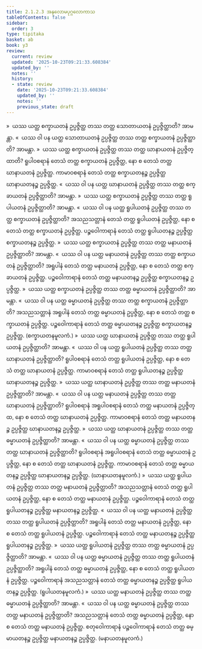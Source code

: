 ```yaml
---
title: 2.1.2.3 အနုလောမပုဂ္ဂလောကာသ
tableOfContents: false
sidebar:
  order: 3
type: tipitaka
basket: ab
book: y3
review:
  current: review
  updated: '2025-10-23T09:21:33.608384'
  updated_by: ''
  notes: ''
  history:
  - state: review
    date: '2025-10-23T09:21:33.608384'
    updated_by: ''
    notes: ''
    previous_state: draft
---
```



<ReviewStatus review={frontmatter.review} showDetails={true} />

<HypothesisAnnotation frontmatter={frontmatter} />

<DynamicBreadcrumb />

<Division number="41" book="y3" e="ch" v="33" p="91">

<Paragraph number="487" book="y3">
»  ယဿ ယတ္ထ စက္ခာယတနံ ဥပ္ပဇ္ဇိတ္ထ တဿ တတ္ထ သောတာယတနံ ဥပ္ပဇ္ဇိတ္ထာတိ? အာမန္တာ.
</Paragraph>

<Paragraph number="488" book="y3">
«  ယဿ ဝါ ပန ယတ္ထ သောတာယတနံ ဥပ္ပဇ္ဇိတ္ထ တဿ တတ္ထ စက္ခာယတနံ ဥပ္ပဇ္ဇိတ္ထာတိ? အာမန္တာ.
</Paragraph>

<Paragraph number="489" book="y3">
»  ယဿ ယတ္ထ စက္ခာယတနံ ဥပ္ပဇ္ဇိတ္ထ တဿ တတ္ထ ဃာနာယတနံ ဥပ္ပဇ္ဇိတ္ထာတိ?
</Paragraph>

<Paragraph number="490" book="y3">
ရူပါဝစရာနံ တေသံ တတ္ထ စက္ခာယတနံ ဥပ္ပဇ္ဇိတ္ထ, နော စ တေသံ တတ္ထ ဃာနာယတနံ ဥပ္ပဇ္ဇိတ္ထ. ကာမာဝစရာနံ တေသံ တတ္ထ စက္ခာယတနဉ္စ ဥပ္ပဇ္ဇိတ္ထ ဃာနာယတနဉ္စ ဥပ္ပဇ္ဇိတ္ထ.
</Paragraph>

<Paragraph number="491" book="y3">
«  ယဿ ဝါ ပန ယတ္ထ ဃာနာယတနံ ဥပ္ပဇ္ဇိတ္ထ တဿ တတ္ထ စက္ခာယတနံ ဥပ္ပဇ္ဇိတ္ထာတိ? အာမန္တာ.
</Paragraph>

<Paragraph number="492" book="y3">
»  ယဿ ယတ္ထ စက္ခာယတနံ ဥပ္ပဇ္ဇိတ္ထ တဿ တတ္ထ ရူပါယတနံ ဥပ္ပဇ္ဇိတ္ထာတိ? အာမန္တာ.
</Paragraph>

<Paragraph number="493" book="y3">
«  ယဿ ဝါ ပန ယတ္ထ ရူပါယတနံ ဥပ္ပဇ္ဇိတ္ထ တဿ တတ္ထ စက္ခာယတနံ ဥပ္ပဇ္ဇိတ္ထာတိ?
</Paragraph>

<Paragraph number="494" book="y3">
အသညသတ္တာနံ တေသံ တတ္ထ ရူပါယတနံ ဥပ္ပဇ္ဇိတ္ထ, နော စ တေသံ တတ္ထ စက္ခာယတနံ ဥပ္ပဇ္ဇိတ္ထ. ပဉ္စဝေါကာရာနံ တေသံ တတ္ထ ရူပါယတနဉ္စ ဥပ္ပဇ္ဇိတ္ထ စက္ခာယတနဉ္စ ဥပ္ပဇ္ဇိတ္ထ.
</Paragraph>

<Paragraph number="495" book="y3">
»  ယဿ ယတ္ထ စက္ခာယတနံ ဥပ္ပဇ္ဇိတ္ထ တဿ တတ္ထ မနာယတနံ ဥပ္ပဇ္ဇိတ္ထာတိ? အာမန္တာ.
</Paragraph>

<Paragraph number="496" book="y3">
«  ယဿ ဝါ ပန ယတ္ထ မနာယတနံ ဥပ္ပဇ္ဇိတ္ထ တဿ တတ္ထ စက္ခာယတနံ ဥပ္ပဇ္ဇိတ္ထာတိ?
</Paragraph>

<Paragraph number="497" book="y3">
အရူပါနံ တေသံ တတ္ထ မနာယတနံ ဥပ္ပဇ္ဇိတ္ထ, နော စ တေသံ တတ္ထ စက္ခာယတနံ ဥပ္ပဇ္ဇိတ္ထ. ပဉ္စဝေါကာရာနံ တေသံ တတ္ထ မနာယတနဉ္စ ဥပ္ပဇ္ဇိတ္ထ စက္ခာယတနဉ္စ ဥပ္ပဇ္ဇိတ္ထ.
</Paragraph>

<Paragraph number="498" book="y3">
»  ယဿ ယတ္ထ စက္ခာယတနံ ဥပ္ပဇ္ဇိတ္ထ တဿ တတ္ထ ဓမ္မာယတနံ ဥပ္ပဇ္ဇိတ္ထာတိ? အာမန္တာ.
</Paragraph>

<Paragraph number="499" book="y3">
«  ယဿ ဝါ ပန ယတ္ထ ဓမ္မာယတနံ ဥပ္ပဇ္ဇိတ္ထ တဿ တတ္ထ စက္ခာယတနံ ဥပ္ပဇ္ဇိတ္ထာတိ?
</Paragraph>

<Paragraph number="500" book="y3">
အသညသတ္တာနံ အရူပါနံ တေသံ တတ္ထ ဓမ္မာယတနံ ဥပ္ပဇ္ဇိတ္ထ, နော စ တေသံ တတ္ထ စက္ခာယတနံ ဥပ္ပဇ္ဇိတ္ထ. ပဉ္စဝေါကာရာနံ တေသံ တတ္ထ ဓမ္မာယတနဉ္စ ဥပ္ပဇ္ဇိတ္ထ စက္ခာယတနဉ္စ ဥပ္ပဇ္ဇိတ္ထ. (စက္ခာယတနမူလကံ.)
</Paragraph>

</Division>
<Division number="42" book="y3" e="ch" v="33" p="92">

<Paragraph number="501" book="y3">
»  ယဿ ယတ္ထ ဃာနာယတနံ ဥပ္ပဇ္ဇိတ္ထ တဿ တတ္ထ ရူပါယတနံ ဥပ္ပဇ္ဇိတ္ထာတိ? အာမန္တာ.
</Paragraph>

<Paragraph number="502" book="y3">
«  ယဿ ဝါ ပန ယတ္ထ ရူပါယတနံ ဥပ္ပဇ္ဇိတ္ထ တဿ တတ္ထ ဃာနာယတနံ ဥပ္ပဇ္ဇိတ္ထာတိ?
</Paragraph>

<Paragraph number="503" book="y3">
ရူပါဝစရာနံ တေသံ တတ္ထ ရူပါယတနံ ဥပ္ပဇ္ဇိတ္ထ, နော စ တေသံ တတ္ထ ဃာနာယတနံ ဥပ္ပဇ္ဇိတ္ထ. ကာမာဝစရာနံ တေသံ တတ္ထ ရူပါယတနဉ္စ ဥပ္ပဇ္ဇိတ္ထ ဃာနာယတနဉ္စ ဥပ္ပဇ္ဇိတ္ထ.
</Paragraph>

<Paragraph number="504" book="y3">
»  ယဿ ယတ္ထ ဃာနာယတနံ ဥပ္ပဇ္ဇိတ္ထ တဿ တတ္ထ မနာယတနံ ဥပ္ပဇ္ဇိတ္ထာတိ? အာမန္တာ.
</Paragraph>

<Paragraph number="505" book="y3">
«  ယဿ ဝါ ပန ယတ္ထ မနာယတနံ ဥပ္ပဇ္ဇိတ္ထ တဿ တတ္ထ ဃာနာယတနံ ဥပ္ပဇ္ဇိတ္ထာတိ?
</Paragraph>

<Paragraph number="506" book="y3">
ရူပါဝစရာနံ အရူပါဝစရာနံ တေသံ တတ္ထ မနာယတနံ ဥပ္ပဇ္ဇိတ္ထ, နော စ တေသံ တတ္ထ ဃာနာယတနံ ဥပ္ပဇ္ဇိတ္ထ. ကာမာဝစရာနံ တေသံ တတ္ထ မနာယတနဉ္စ ဥပ္ပဇ္ဇိတ္ထ ဃာနာယတနဉ္စ ဥပ္ပဇ္ဇိတ္ထ.
</Paragraph>

<Paragraph number="507" book="y3">
»  ယဿ ယတ္ထ ဃာနာယတနံ ဥပ္ပဇ္ဇိတ္ထ တဿ တတ္ထ ဓမ္မာယတနံ ဥပ္ပဇ္ဇိတ္ထာတိ? အာမန္တာ.
</Paragraph>

<Paragraph number="508" book="y3">
«  ယဿ ဝါ ပန ယတ္ထ ဓမ္မာယတနံ ဥပ္ပဇ္ဇိတ္ထ တဿ တတ္ထ ဃာနာယတနံ ဥပ္ပဇ္ဇိတ္ထာတိ?
</Paragraph>

<Paragraph number="509" book="y3">
ရူပါဝစရာနံ အရူပါဝစရာနံ တေသံ တတ္ထ ဓမ္မာယတနံ ဥပ္ပဇ္ဇိတ္ထ, နော စ တေသံ တတ္ထ ဃာနာယတနံ ဥပ္ပဇ္ဇိတ္ထ. ကာမာဝစရာနံ တေသံ တတ္ထ ဓမ္မာယတနဉ္စ ဥပ္ပဇ္ဇိတ္ထ ဃာနာယတနဉ္စ ဥပ္ပဇ္ဇိတ္ထ. (ဃာနာယတနမူလကံ.)
</Paragraph>

</Division>
<Division number="43" book="y3" e="ch" v="33" p="92">

<Paragraph number="510" book="y3">
»  ယဿ ယတ္ထ ရူပါယတနံ ဥပ္ပဇ္ဇိတ္ထ တဿ တတ္ထ မနာယတနံ ဥပ္ပဇ္ဇိတ္ထာတိ?
</Paragraph>

<Paragraph number="511" book="y3">
အသညသတ္တာနံ တေသံ တတ္ထ ရူပါယတနံ ဥပ္ပဇ္ဇိတ္ထ, နော စ တေသံ တတ္ထ မနာယတနံ ဥပ္ပဇ္ဇိတ္ထ. ပဉ္စဝေါကာရာနံ တေသံ တတ္ထ ရူပါယတနဉ္စ ဥပ္ပဇ္ဇိတ္ထ မနာယတနဉ္စ ဥပ္ပဇ္ဇိတ္ထ.
</Paragraph>

<Paragraph number="512" book="y3">
«  ယဿ ဝါ ပန ယတ္ထ မနာယတနံ ဥပ္ပဇ္ဇိတ္ထ တဿ တတ္ထ ရူပါယတနံ ဥပ္ပဇ္ဇိတ္ထာတိ?
</Paragraph>

<Paragraph number="513" book="y3">
အရူပါနံ တေသံ တတ္ထ မနာယတနံ ဥပ္ပဇ္ဇိတ္ထ, နော စ တေသံ တတ္ထ ရူပါယတနံ ဥပ္ပဇ္ဇိတ္ထ. ပဉ္စဝေါကာရာနံ တေသံ တတ္ထ မနာယတနဉ္စ ဥပ္ပဇ္ဇိတ္ထ ရူပါယတနဉ္စ ဥပ္ပဇ္ဇိတ္ထ.
</Paragraph>

<Paragraph number="514" book="y3">
»  ယဿ ယတ္ထ ရူပါယတနံ ဥပ္ပဇ္ဇိတ္ထ တဿ တတ္ထ ဓမ္မာယတနံ ဥပ္ပဇ္ဇိတ္ထာတိ? အာမန္တာ.
</Paragraph>

<Paragraph number="515" book="y3">
«  ယဿ ဝါ ပန ယတ္ထ ဓမ္မာယတနံ ဥပ္ပဇ္ဇိတ္ထ တဿ တတ္ထ ရူပါယတနံ ဥပ္ပဇ္ဇိတ္ထာတိ?
</Paragraph>

<Paragraph number="516" book="y3">
အရူပါနံ တေသံ တတ္ထ ဓမ္မာယတနံ ဥပ္ပဇ္ဇိတ္ထ, နော စ တေသံ တတ္ထ ရူပါယတနံ ဥပ္ပဇ္ဇိတ္ထ. ပဉ္စဝေါကာရာနံ အသညသတ္တာနံ တေသံ တတ္ထ ဓမ္မာယတနဉ္စ ဥပ္ပဇ္ဇိတ္ထ ရူပါယတနဉ္စ ဥပ္ပဇ္ဇိတ္ထ. (ရူပါယတနမူလကံ.)
</Paragraph>

</Division>
<Division number="44" book="y3" e="ch" v="33" p="93">

<Paragraph number="517" book="y3">
»  ယဿ ယတ္ထ မနာယတနံ ဥပ္ပဇ္ဇိတ္ထ တဿ တတ္ထ ဓမ္မာယတနံ ဥပ္ပဇ္ဇိတ္ထာတိ? အာမန္တာ.
</Paragraph>

<Paragraph number="518" book="y3">
«  ယဿ ဝါ ပန ယတ္ထ ဓမ္မာယတနံ ဥပ္ပဇ္ဇိတ္ထ တဿ တတ္ထ မနာယတနံ ဥပ္ပဇ္ဇိတ္ထာတိ?
</Paragraph>

<Paragraph number="519" book="y3">
အသညသတ္တာနံ တေသံ တတ္ထ ဓမ္မာယတနံ ဥပ္ပဇ္ဇိတ္ထ, နော စ တေသံ တတ္ထ မနာယတနံ ဥပ္ပဇ္ဇိတ္ထ. စတုဝေါကာရာနံ ပဉ္စဝေါကာရာနံ တေသံ တတ္ထ ဓမ္မာယတနဉ္စ ဥပ္ပဇ္ဇိတ္ထ မနာယတနဉ္စ ဥပ္ပဇ္ဇိတ္ထ. (မနာယတနမူလကံ.)
</Paragraph>
</Division>